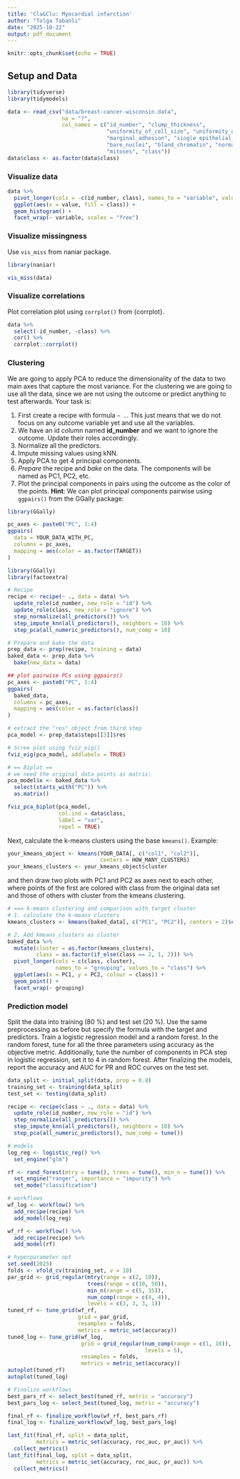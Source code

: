 ```yaml
---
title: 'Cla&Clu: Myocardial infarction'
author: "Tolga Tabanli"
date: "2025-10-22"
output: pdf_document
---
```


```r
knitr::opts_chunk$set(echo = TRUE)
```

## Setup and Data

```r
library(tidyverse)
library(tidymodels)

data <- read_csv("data/breast-cancer-wisconsin.data",
                 na = "?",
                 col_names = c("id_number", "clump_thickness",
                               "uniformity_of_cell_size", "uniformity_of_cell_shape",
                               "marginal_adhesion", "single_epithelial_cell_size", 
                               "bare_nuclei", "bland_chromatin", "normal_nucleoli",
                               "mitoses", "class"))
data$class <- as.factor(data$class)
```

### Visualize data

```r
data %>%
  pivot_longer(cols = -c(id_number, class), names_to = "variable", values_to = "value") %>%
  ggplot(aes(x = value, fill = class)) +
  geom_histogram() +
  facet_wrap(~ variable, scales = "free")
```

### Visualize missingness

Use `vis_miss` from naniar package.

```r
library(naniar)

vis_miss(data)
```

### Visualize correlations

Plot correlation plot using `corrplot()` from {corrplot}.

```r
data %>%
  select(-id_number, -class) %>%
  cor() %>%
  corrplot::corrplot()
```


### Clustering

We are going to apply PCA to reduce the dimensionality of the data to
two main axes that capture the most variance.
For the clustering we are going to use all the data, since
we are not using the outcome or predict anything to test afterwards.
Your task is:

1. First create a recipe with formula `~ .`. This just means that we do not focus on any outcome variable yet and use all the variables.
2. We have an id column named **id_number** and we want to ignore the outcome.
Update their roles accordingly.
3. Normalize all the predictors.
4. Impute missing values using kNN.
5. Apply PCA to get 4 principal components.
6. *Prepare* the recipe and *bake* on the data. The components will be named as PC1, PC2, etc.
7. Plot the principal components in pairs using the outcome as the color of the points.
**Hint**: We can plot principal components pairwise using `ggpairs()` from the
GGally package:

```r
library(GGally)

pc_axes <- paste0("PC", 1:4)
ggpairs(
  data = YOUR_DATA_WITH_PC,
  columns = pc_axes,
  mapping = aes(color = as.factor(TARGET))
)
```



```r
library(GGally)
library(factoextra)

# Recipe
recipe <- recipe(~ ., data = data) %>%
  update_role(id_number, new_role = "id") %>%
  update_role(class, new_role = "ignore") %>%
  step_normalize(all_predictors()) %>%
  step_impute_knn(all_predictors(), neighbors = 10) %>%
  step_pca(all_numeric_predictors(), num_comp = 10)

# Prepare and bake the data
prep_data <- prep(recipe, training = data)
baked_data <- prep_data %>%
  bake(new_data = data)

## plot pairwise PCs using ggpairs()
pc_axes <- paste0("PC", 1:4)
ggpairs(
  baked_data,
  columns = pc_axes,
  mapping = aes(color = as.factor(class))
)

# extract the "res" object from third step
pca_model <- prep_data$steps[[3]]$res

# Scree plot using fviz_eig()
fviz_eig(pca_model, addlabels = TRUE)

# == Biplot ==
# we need the original data points as matrix:
pca_model$x <- baked_data %>%
  select(starts_with("PC")) %>%
  as.matrix()

fviz_pca_biplot(pca_model, 
                col.ind = data$class,
                label = "var", 
                repel = TRUE)
```

Next, calculate the k-means clusters using the base `kmeans()`.
Example:

```r
your_kmeans_object <- kmeans(YOUR_DATA[, c("col1", "col2")],
                             centers = HOW_MANY_CLUSTERS)
your_kmeans_clusters <- your_kmeans_object$cluster
```

and then draw two plots with PC1 and PC2 as axes next to each other,
where points of the first are colored with class from the original data set and
those of others with cluster from the kmeans clustering.

```r
# === k-means clustering and comparison with target cluster
# 1. calculate the k-means clusters
kmeans_clusters <- kmeans(baked_data[, c("PC1", "PC2")], centers = 2)$cluster

# 2. Add kmeans_clusters as cluster
baked_data %>%
  mutate(cluster = as.factor(kmeans_clusters),
         class = as.factor(if_else(class == 2, 1, 2))) %>%
  pivot_longer(cols = c(class, cluster),
               names_to = "grouping", values_to = "class") %>%
  ggplot(aes(x = PC1, y = PC2, colour = class)) +
  geom_point() +
  facet_wrap(~ grouping)
```

### Prediction model

Split the data into training (80 %) and test set (20 %).
Use the same preprocessing as before but specify the formula
with the target and predictors.
Train a logistic regression model and a random forest.
In the random forest, tune for all the three parameters using accuracy as the objective
metric.
Additionally, tune the number of components in PCA step in logistic regression,
set it to 4 in random forest.
After finalizing the models, report the accuracy and AUC for PR and ROC curves
on the test set.

```r
data_split <- initial_split(data, prop = 0.8)
training_set <- training(data_split)
test_set <- testing(data_split)
```

```r
recipe <- recipe(class ~ ., data = data) %>%
  update_role(id_number, new_role = "id") %>%
  step_normalize(all_predictors()) %>%
  step_impute_knn(all_predictors(), neighbors = 10) %>%
  step_pca(all_numeric_predictors(), num_comp = tune())

# models
log_reg <- logistic_reg() %>%
  set_engine("glm")

rf <- rand_forest(mtry = tune(), trees = tune(), min_n = tune()) %>%
  set_engine("ranger", importance = "impurity") %>%
  set_mode("classification")

# workflows
wf_log <- workflow() %>%
  add_recipe(recipe) %>%
  add_model(log_reg)

wf_rf <- workflow() %>%
  add_recipe(recipe) %>%
  add_model(rf)

# hyperparameter opt
set.seed(2025)
folds <- vfold_cv(training_set, v = 10)
par_grid <- grid_regular(mtry(range = c(2, 10)),
                         trees(range = c(10, 50)),
                         min_n(range = c(5, 35)),
                         num_comp(range = c(4, 4)),
                         levels = c(3, 3, 3, 1))
tuned_rf <- tune_grid(wf_rf,
                      grid = par_grid,
                      resamples = folds,
                      metrics = metric_set(accuracy))
tuned_log <- tune_grid(wf_log,
                       grid = grid_regular(num_comp(range = c(1, 10)),
                                           levels = 5),
                       resamples = folds,
                       metrics = metric_set(accuracy))
autoplot(tuned_rf)
autoplot(tuned_log)
```

```r
# Finalize workflows
best_pars_rf <- select_best(tuned_rf, metric = "accuracy")
best_pars_log <- select_best(tuned_log, metric = "accuracy")

final_rf <- finalize_workflow(wf_rf, best_pars_rf)
final_log <- finalize_workflow(wf_log, best_pars_log)

last_fit(final_rf, split = data_split,
         metrics = metric_set(accuracy, roc_auc, pr_auc)) %>%
  collect_metrics()
last_fit(final_log, split = data_split,
         metrics = metric_set(accuracy, roc_auc, pr_auc)) %>%
  collect_metrics()
```

